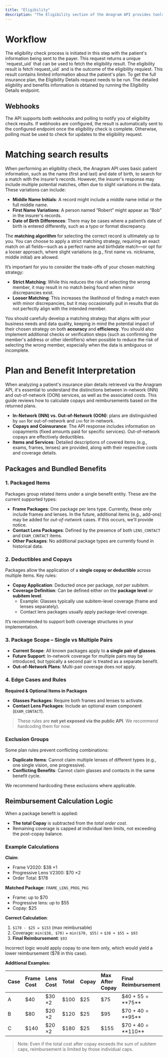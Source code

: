 ```yaml
---
title: "Eligibility"
description: "The Eligibility section of the Anagram API provides tools for verifying a patient's eligibility and benefits with insurance providers."
---
```


# Workflow

<Steps>
  <Step title="Eligibility Request">
    The eligibility check process is initiated in this step with the patient's information being sent to the payer. This request returns a unique `request_uid` that can be used to fetch the eligibility result.
  </Step>
  <Step title="Eligibility Result">
    The eligibility result is fetch`request_uid` and is the outcome of the eligibility requiest. This result contains limited information about the patient's plan. To get the full insurance plan, the Eligibility Details request needs to be run.
  </Step>
  <Step title="Eligibility Details">
    The detailed eligbility and benefits information is obtained by running the Eligibility Details endpoint.
  </Step>
</Steps>

## Webhooks

The API supports both webhooks and polling to notify you of eligibility check results. If webhooks are configured, the result is automatically sent to the configured endpoint once the eligibility check is complete. Otherwise, polling must be used to check for updates to the eligibility request.

# Matching search results

When performing an eligibility check, the Anagram API uses basic patient information, such as the name (first and last) and date of birth, to search for a match with the insurer’s records. However, the insurer's response may include multiple potential matches, often due to slight variations in the data. These variations can include:

- **Middle Name Initials**: A record might include a middle name initial or the full middle name.
- **First Name Variations**: A person named “Robert” might appear as “Bob” in the insurer's records.
- **Date of Birth Differences**: There may be cases where a patient’s date of birth is entered differently, such as a typo or format discrepancy.

The **matching algorithm** for selecting the correct record is ultimately up to you. You can choose to apply a strict matching strategy, requiring an exact match on all fields—such as a perfect name and birthdate match—or opt for a looser approach, where slight variations (e.g., first name vs. nickname, middle initial) are allowed.

It’s important for you to consider the trade-offs of your chosen matching strategy:

- **Strict Matching**: While this reduces the risk of selecting the wrong member, it may result in no match being found when minor discrepancies exist.
- **Looser Matching**: This increases the likelihood of finding a match even with minor discrepancies, but it may occasionally pull in results that do not perfectly align with the intended member.

You should carefully develop a matching strategy that aligns with your business needs and data quality, keeping in mind the potential impact of their chosen strategy on both **accuracy** and **efficiency**. You should also implement additional checks or verification steps (such as confirming the member's address or other identifiers) when possible to reduce the risk of selecting the wrong member, especially when the data is ambiguous or incomplete.

# Plan and Benefit Interpretation

When analyzing a patient's insurance plan details retrieved via the Anagram API, it's essential to understand the distinctions between in-network (INN) and out-of-network (OON) services, as well as the associated costs. This guide reviews how to calculate copays and reimbursements based on the returned plans.

- **In-Network (INN) vs. Out-of-Network (OON)**: plans are distinguished by `oon` for out-of-network and `inn` for in-network.
- **Copays and Coinsurance**: The API response includes information on copayments (fixed amounts paid for specific services). Out-of-network copays are effectively deductibles.
- **Items and Services**: Detailed descriptions of covered items (e.g., exams, frames, lenses) are provided, along with their respective costs and coverage details.

## Packages and Bundled Benefits

### 1. Packaged Items

Packages group related items under a single benefit entity. These are the current supported types:

- **Frame Packages**: One package per lens type. Currently, these only include frames and lenses. In the future, additional items (e.g., add-ons) may be added for _out-of-network_ cases. If this occurs, we'll provide notice.
- **Contact Lens Packages**: Defined by the presence of both `LENS_CONTACT` and `EXAM_CONTACT` items.
- **Other Packages**: No additional package types are currently found in historical data.

### 2. Deductibles and Copays

Packages allow the application of a **single copay or deductible** across multiple items. Key rules:

- **Copay Application**: Deducted once per package, _not per subitem_.
- **Coverage Definition**: Can be defined either on the **package level** or **subitem level**.
  - Example: Glasses typically use subitem-level coverage (frame and lenses separately).
  - Contact lens packages usually apply package-level coverage.

It’s recommended to support both coverage structures in your implementation.

### 3. Package Scope – Single vs Multiple Pairs

- **Current Scope**: All known packages apply to **a single pair of glasses**.
- **Future Support**: In-network coverage for multiple pairs may be introduced, but typically a second pair is treated as a separate benefit.
- **Out-of-Network Plans**: Multi-pair coverage does _not_ apply.

### 4. Edge Cases and Rules

**Required & Optional Items in Packages**

- **Glasses Packages**: Require both frames and lenses to activate.
- **Contact Lens Packages**: Include an optional exam component (`EXAM_CONTACT`).

> These rules are **not yet exposed via the public API**. We recommend hardcoding them for now.

### Exclusion Groups

Some plan rules prevent conflicting combinations:

- **Duplicate Items**: Cannot claim multiple lenses of different types (e.g., one single vision, one progressive).
- **Conflicting Benefits**: Cannot claim glasses and contacts in the same benefit cycle.

We recommend hardcoding these exclusions where applicable.

## Reimbursement Calculation Logic

When a package benefit is applied:

- **The total Copay** is subtracted from the _total order cost_.
- Remaining coverage is capped at individual item limits, not exceeding the post-copay balance.

### Example Calculations

**Claim**:

- Frame V2020: $38 ×1
- Progressive Lens V2300: $70 ×2
- Order Total: $178

**Matched Package**: `FRAME_LENS_PROG_PKG`

- Frame: up to $70
- Progressive lens: up to $55
- Copay: $25

**Correct Calculation**:

1. `$178 - $25 = $153` (max reimbursable)
2. Coverage: `min($38, $70)` \+ `min($70, $55)` = `$38 + $55 = $93`
3. **Final Reimbursement**: `$93`

Incorrect logic would apply copay to one item only, which would yield a lower reimbursement ($78 in this case).

**Additional Examples:**

| Case | Frame Cost | Lens Cost | Total | Copay | Max After Copay | Final Reimbursement   |
| :--- | :--------- | :-------- | :---- | :---- | :-------------- | :-------------------- |
| A    | $40        | $30 ×2    | $100  | $25   | $75             | $40 \+ $55 = **$75**  |
| B    | $80        | $20 ×2    | $120  | $25   | $95             | $70 \+ $40 = **$95**  |
| C    | $140       | $20 ×2    | $180  | $25   | $155            | $70 \+ $40 = **$110** |

> Note: Even if the total cost after copay exceeds the sum of subitem caps, reimbursement is limited by those individual caps.